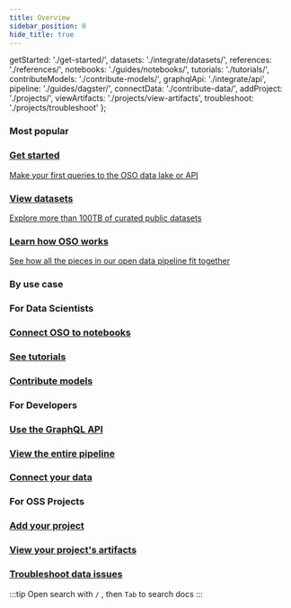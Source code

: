 ```yaml
---
title: Overview
sidebar_position: 0
hide_title: true
---
```


  getStarted: './get-started/',
  datasets: './integrate/datasets/',
  references: './references/',
  notebooks: './guides/notebooks/',
  tutorials: './tutorials/',
  contributeModels: './contribute-models/',
  graphqlApi: './integrate/api',
  pipeline: './guides/dagster/',
  connectData: './contribute-data/',
  addProject: './projects/',
  viewArtifacts: './projects/view-artifacts',
  troubleshoot: './projects/troubleshoot'
};

<h3>Most popular</h3>

<div className="cards-container">
  <a href={paths.getStarted} className="card">
    <h3>Get started</h3>
    <p>Make your first queries to the OSO data lake or API</p>
  </a>
  <a href={paths.datasets} className="card">
    <h3>View datasets</h3>
    <p>Explore more than 100TB of curated public datasets</p>
  </a>
  <a href={paths.references} className="card">
    <h3>Learn how OSO works</h3>
    <p>See how all the pieces in our open data pipeline fit together</p>
  </a>
</div>

<h3>By use case</h3>

<div className="use-cases-container">
  <div className="use-case-column">
    <h3>For Data Scientists</h3>
    <div className="use-case-cards">
      <a href={paths.notebooks} className="mini-card">
        <h3>Connect OSO to notebooks</h3>
      </a>
      <a href={paths.tutorials} className="mini-card">
        <h3>See tutorials</h3>
      </a>
      <a href={paths.contributeModels} className="mini-card">
        <h3>Contribute models</h3>
      </a>
    </div>
  </div>

  <div className="use-case-column">
    <h3>For Developers</h3>
    <div className="use-case-cards">
      <a href={paths.graphqlApi} className="mini-card">
        <h3>Use the GraphQL API</h3>
      </a>
      <a href={paths.pipeline} className="mini-card">
        <h3>View the entire pipeline</h3>
      </a>
      <a href={paths.connectData} className="mini-card">
        <h3>Connect your data</h3>
      </a>
    </div>
  </div>

  <div className="use-case-column">
    <h3>For OSS Projects</h3>
    <div className="use-case-cards">
      <a href={paths.addProject} className="mini-card">
        <h3>Add your project</h3>
      </a>
      <a href={paths.viewArtifacts} className="mini-card">
        <h3>View your project's artifacts</h3>
      </a>
      <a href={paths.troubleshoot} className="mini-card">
        <h3>Troubleshoot data issues</h3>
      </a>
    </div>
  </div>
</div>

:::tip
Open search with `/` , then `Tab` to search docs
:::

<style>
{`
  .cards-container, .use-cases-container {
    display: grid;
    grid-template-columns: 1fr;
    gap: 1rem;
    margin: 1rem 0;
  }

  @media (min-width: 800px) {
    .cards-container, .use-cases-container {
      grid-template-columns: repeat(3, 1fr);
    }
  }

  .card, .mini-card {
    padding: 1rem;
    border: 1px solid #e5e7eb;
    border-radius: 0.5rem;
    display: block;
    text-decoration: none;
    color: inherit;
    transition: transform 0.2s ease-in-out;
  }

  .card:hover, .mini-card:hover {
    transform: translateY(-2px);
    text-decoration: none;
  }

  .card h2, .use-case-column > h3 {
    margin-top: 0;
    font-size: 1.25rem;
    font-weight: 600;
  }

  .mini-card h3 {
    margin: 0;
    font-size: 1rem;
    font-weight: 500;
  }

  .card p {
    margin: 0.75rem 0;
  }

  .use-case-cards {
    display: flex;
    flex-direction: column;
    gap: 1rem;
  }

  .use-case-column > h3 {
    margin-bottom: 1rem;
  }
`}
</style>

